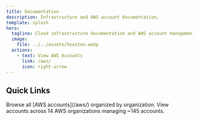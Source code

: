 ```yaml
---
title: Documentation
description: Infrastructure and AWS account documentation.
template: splash
hero:
  tagline: Cloud infrastructure documentation and AWS account management
  image:
    file: ../../assets/houston.webp
  actions:
    - text: View AWS Accounts
      link: /aws/
      icon: right-arrow
---
```



## Quick Links

<CardGrid stagger>
  <Card title="AWS Accounts" icon="open-book">
    Browse all [AWS accounts](/aws/) organized by organization.
  </Card>
  <Card title="Organizations" icon="setting">
    View accounts across 14 AWS organizations managing ~145 accounts.
  </Card>
</CardGrid>
